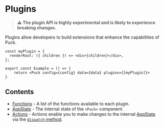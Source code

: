 # Plugins

> **⚠️ The plugin API is highly experimental and is likely to experience breaking changes.**

Plugins allow developers to build extensions that enhance the capabilities of Puck.

```tsx
const myPlugin = {
  renderRoot: ({ children }) => <div>{children}</div>,
};

export const Example = () => {
    return <Puck config={config} data={data} plugins={[myPlugin]}>
}
```

## Contents

- [Functions](plugins/functions) - A list of the functions available to each plugin.
- [AppState](plugins/app-state) - The internal state of the `<Puck>` component.
- [Actions](plugins/actions) - Actions enable you to make changes to the internal [AppState](app-state) via the [`dispatch` method](functions#dispatch).
